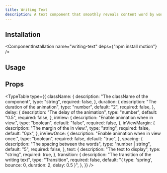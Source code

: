 ```yaml
---
title: Writing Text
description: A text component that smoothly reveals content word by word.
---
```


<ComponentCodePreview name="writing-text" />

## Installation

<ComponentInstallation name="writing-text" deps={"npm install motion"} />

## Usage

<CodeRenderer name="writing-text" />

## Props

<TypeTable
  type={{
    className: {
      description: "The className of the component",
      type: "string",
      required: false,
    },
    duration: {
      description: "The duration of the animation",
      type: "number",
      default: "2",
      required: false,
    },
    delay: {
      description: "The delay of the animation",
      type: "number",
      default: "0.5",
      required: false,
    },
    inView: {
      description: "Enable animation when in view.",
      type: "boolean",
      default: "false",
      required: false,
    },
    inViewMargin: {
      description: "The margin of the in view.",
      type: "string",
      required: false,
      default: "0px",
    },
    inViewOnce: {
      description: "Enable animation when in view once.",
      type: "boolean",
      required: false,
      default: "true",
    },
    spacing: {
      description: "The spacing between the words",
      type: "number | string",
      default: "5",
      required: false,
    },
    text: {
      description: "The text to display",
      type: "string",
      required: true,
    },
    transition: {
      description: "The transition of the writing text",
      type: "Transition",
      required: false,
      default: "{ type: 'spring', bounce: 0, duration: 2, delay: 0.5 }",
    },
  }}
/>
